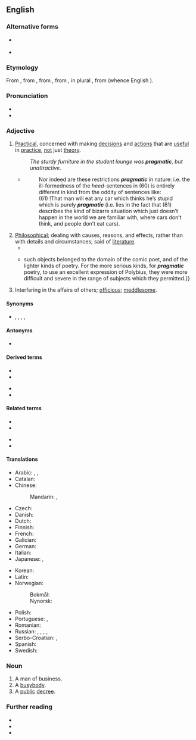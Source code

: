 ==English==

===Alternative forms===
* {{l|en|pragmatick}} {{qualifier|archaic}}
* {{l|en|pragmatique}} {{qualifier|obsolete}}

===Etymology===
From {{der|en|frm|pragmatique}}, from {{der|en|LL.|pragmaticus||relating to civil affair; in Latin, as a noun, a person versed in the law who furnished arguments and points to advocates and orators, a kind of attorney}}, from {{der|en|grc|πραγματικός||active, versed in affairs}}, from {{m|grc|πρᾶγμα||a thing done, a fact}}, in plural {{m|grc|πράγματα||affairs, state affairs, public business, etc.}}, from {{m|grc|πράσσειν||to do}} (whence English {{m|en|practical}}).

===Pronunciation===
* {{IPA|/pɹæɡˈmætɪk/|lang=en}}
* {{audio|en-us-pragmatic.ogg|Audio (US)|lang=en}}

===Adjective===
{{en-adj}}

# [[practical|Practical]], concerned with making [[decision]]s and [[action]]s that are [[useful]] in [[practice]], [[not]] just [[theory]].
#: ''The sturdy furniture in the student lounge was '''pragmatic''', but unattractive.''
#* {{quote-book|lang=en|year=1988|author=Andrew Radford|title=Transformational grammar: a first course|location=Cambridge, UK|publisher=Cambridge University Press|page=423|chapter=8}}
#*: Nor indeed are these restrictions ''<b>pragmatic</b>'' in nature: i.e. the ill-formedness of the ''heed''-sentences in (60) is entirely different in kind from the oddity of sentences like:<br> (61) !That man will eat any car which thinks heʼs stupid<br> which is purely ''<b>pragmatic</b>'' (i.e. lies in the fact that (61) describes the kind of bizarre situation which just doesnʼt happen in the world we are familiar with, where cars donʼt think, and people donʼt eat cars).
# [[philosophical|Philosophical]]; dealing with causes, reasons, and effects, rather than with details and circumstances; said of [[literature]].
#* {{quote-journal|lang=en|1854|J. G.|On the Dating of Ancient History|Journal of Classical and Sacred Philology|https://archive.org/stream/journalofclassic01cambuoft/journalofclassic01cambuoft_djvu.txt|53|Polybius’s '''''pragmatic''' history'' is simply the history of ''affairs'', as distinguished from the descriptive and often poetical character which much history before his time had.|month=March|volume=1}}
#* {{quote-book|lang=en|1856|Matthew Arnold|Poems||16|{{...}}such objects belonged to the domain of the comic poet, and of the lighter kinds of poetry. For the more serious kinds, for '''''pragmatic''''' poetry, to use an excellent expression of Polybius, they were more difficult and severe in the range of subjects which they permitted.}}
# Interfering in the affairs of others; [[officious]]; [[meddlesome]].

====Synonyms====
* {{sense|practical}} {{l|en|down-to-earth}}, {{l|en|functional}}, {{l|en|practical}}, {{l|en|utilitarian}}, {{l|en|realistic}}

====Antonyms====
{{checksense|en}}
* {{l|en|idealistic}}

====Derived terms====
{{top2}}
* {{l|en|pragma}} <!-- clipping -->
* {{l|en|pragmatically}}
{{mid2}}
* {{l|en|pragmaticism}}
* {{l|en|pragmatics}}
{{bottom}}

====Related terms====
{{top2}}
* {{l|en|practical}} <!--per etymon "prassein"-->
* {{l|en|pragmatism}}
{{mid2}}
* {{l|en|pragmatist}}
* {{l|en|pragmatize}}
{{bottom}}

====Translations====
{{trans-top|practical}}
* Arabic: {{t|ar|بَرَاجْمَاتِيّ|tr=baragmātiyy}}, {{t|ar|بْرَاجْمَاتِيّ|tr=pragmātiyy}}, {{t|ar|عَمَلِيّ}}
* Catalan: {{t|ca|pragmàtic}}
* Chinese:
*: Mandarin: {{t+|cmn|務實|alt=務實的|sc=Hani}}, {{t+|cmn|务实|tr=[[wùshí]] [[de]]|alt=务实的|sc=Hani}}
* Czech: {{t+|cs|pragmatický}}
* Danish: {{t|da|pragmatisk}}
* Dutch: {{t+|nl|pragmatisch}}
* Finnish: {{t+|fi|pragmaattinen}}
* French: {{t+|fr|pragmatique}}
* Galician: {{t+|gl|pragmático}}
* German: {{t+|de|pragmatisch}}
* Italian: {{t+|it|pragmatico}}
* Japanese: {{t|ja|[[実利]]的な|tr=じつりてきな, jitsuriteki-na}}, {{t|ja|[[実用主義]]の|tr=じつようしゅぎの, jitsuyōshugi-no}}
{{trans-mid}}
* Korean: {{t|ko|실용적인|tr=siryongjeokin}}
* Latin: {{t|la|pragmaticus}}
* Norwegian:
*: Bokmål: {{t+|nb|pragmatisk}}
*: Nynorsk: {{t|nn|pragmatisk}}
* Polish: {{t+|pl|pragmatyczny}}
* Portuguese: {{t+|pt|pragmático}}, {{t+|pt|prático}}
* Romanian: {{t+|ro|pragmatic}}
* Russian: {{t+|ru|практичный}}, {{t+|ru|прагматичный}}, {{t+|ru|практический}}, {{t+|ru|прагматический}}, {{t+|ru|утилитарный}}
* Serbo-Croatian: {{t+|sh|pragmàtičan}}, {{t|sh|прагма̀тичан}}
* Spanish: {{t+|es|pragmático}}
* Swedish: {{t+|sv|pragmatisk}}
{{trans-bottom}}

===Noun===
{{en-noun}}

# A man of business.
# A [[busybody]].
# A [[public]] [[decree]].

===Further reading===
* {{R:Webster 1913}}
* {{R:Century 1911}}
* {{R:Keywords|page=240}}